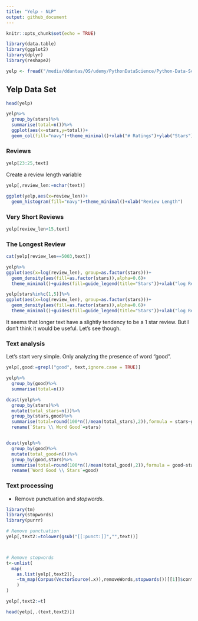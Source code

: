 ```yaml
---
title: "Yelp - NLP"
output: github_document
---
```


```r
knitr::opts_chunk$set(echo = TRUE)

library(data.table)
library(ggplot2)
library(dplyr)
library(reshape2)

yelp <- fread("/media/ddantas/OS/udemy/PythonDataScience/Python-Data-Science-and-Machine-Learning-Bootcamp/Machine Learning Sections/Natural-Language-Processing/yelp.csv")
```

## Yelp Data Set

```r
head(yelp)
```

```r
yelp%>%
  group_by(stars)%>%
  summarise(total=n())%>%
  ggplot(aes(x=stars,y=total))+
  geom_col(fill="navy")+theme_minimal()+xlab("# Ratings")+ylab("Stars")
```

### Reviews
```r
yelp[23:25,text]
```

Create a review length variable

```r
yelp[,review_len:=nchar(text)]

ggplot(yelp,aes(x=review_len))+
  geom_histogram(fill="navy")+theme_minimal()+xlab("Review Length")
```

### Very Short Reviews
```r
yelp[review_len<15,text]
```

### The Longest Review
```r
cat(yelp[review_len==5003,text])
```

```r
yelp%>%
ggplot(aes(x=log(review_len), group=as.factor(stars)))+
  geom_density(aes(fill=as.factor(stars)),alpha=0.6)+
  theme_minimal()+guides(fill=guide_legend(title="Stars"))+xlab("log Review Length")

yelp[stars%in%c(1,5)]%>%
ggplot(aes(x=log(review_len), group=as.factor(stars)))+
  geom_density(aes(fill=as.factor(stars)),alpha=0.6)+
  theme_minimal()+guides(fill=guide_legend(title="Stars"))+xlab("log Review Length")
```

It seems that longer text have a slightly tendency to be a 1 star review. But I don't think it would be useful. Let's see though.


### Text analysis

Let's start very simple. Only analyzing the presence of word "good".

```r
yelp[,good:=grepl("good", text,ignore.case = TRUE)]

yelp%>%
  group_by(good)%>%
  summarise(total=n())

dcast(yelp%>%
  group_by(stars)%>%
  mutate(total_stars=n())%>%
  group_by(stars,good)%>%
  summarise(total=round(100*n()/mean(total_stars),2)),formula = stars~good)%>%
  rename(`Stars \\ Word Good`=stars)


dcast(yelp%>%
  group_by(good)%>%
  mutate(total_good=n())%>%
  group_by(good,stars)%>%
  summarise(total=round(100*n()/mean(total_good),2)),formula = good~stars)%>%
  rename(`Word Good \\ Stars`=good)
```

### Text processing

* Remove punctuation and *stopwords*.

```r
library(tm)
library(stopwords)
library(purrr)

# Remove punctuation
yelp[,text2:=tolower(gsub("[[:punct:]]","",text))]



# Remove stopwords
t<-unlist(
  map(
    as.list(yelp[,text2]),
    ~tm_map(Corpus(VectorSource(.x)),removeWords,stopwords())[[1]]$content
    )
)

yelp[,text2:=t]

head(yelp[,.(text,text2)])
```


